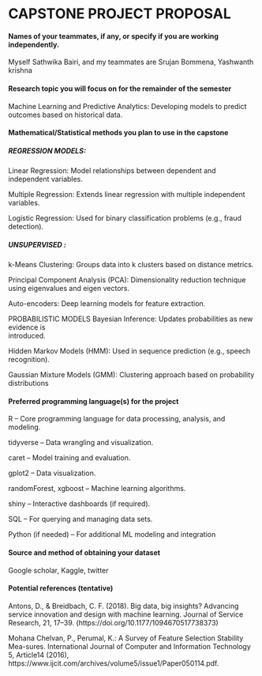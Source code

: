 # CAPSTONE PROJECT PROPOSAL

#### Names of your teammates, if any, or specify if you are working independently.

Myself Sathwika Bairi, and my teammates are Srujan Bommena, Yashwanth krishna

#### Research topic you will focus on for the remainder of the semester

Machine Learning and Predictive Analytics: Developing models to predict outcomes based on historical data.

#### Mathematical/Statistical methods you plan to use in the capstone

##### REGRESSION MODELS:

Linear Regression: Model relationships between dependent and independent variables.

Multiple Regression: Extends linear regression with multiple independent variables.

Logistic Regression: Used for binary classification problems (e.g., fraud detection).

##### UNSUPERVISED :

k-Means Clustering: Groups data into k clusters based on distance metrics.

Principal Component Analysis (PCA): Dimensionality reduction technique using eigenvalues and eigen vectors.

Auto-encoders: Deep learning models for feature extraction.

PROBABILISTIC MODELS Bayesian Inference: Updates probabilities as new evidence is\
introduced.

Hidden Markov Models (HMM): Used in sequence prediction (e.g., speech recognition).

Gaussian Mixture Models (GMM): Clustering approach based on probability distributions

#### Preferred programming language(s) for the project

R – Core programming language for data processing, analysis, and modeling.

tidyverse – Data wrangling and visualization.

caret – Model training and evaluation.

gplot2 – Data visualization.

randomForest, xgboost – Machine learning algorithms.

shiny – Interactive dashboards (if required).

SQL – For querying and managing data sets.

Python (if needed) – For additional ML modeling and integration

#### Source and method of obtaining your dataset

Google scholar, Kaggle, twitter

#### Potential references (tentative)

Antons, D., & Breidbach, C. F. (2018). Big data, big insights? Advancing service innovation and design with machine learning. Journal of Service Research, 21, 17–39. (https://doi.org/10.1177/1094670517738373)

Mohana Chelvan, P., Perumal, K.: A Survey of Feature Selection Stability Mea-sures. International Journal of Computer and Information Technology 5, Article14 (2016), https://www.ijcit.com/archives/volume5/issue1/Paper050114.pdf.
